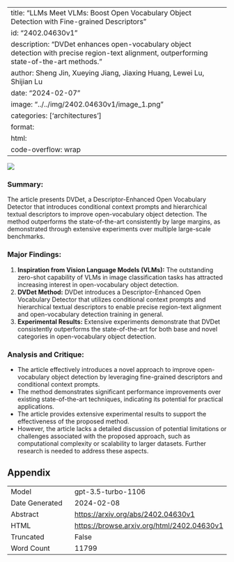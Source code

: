 
---
title: "LLMs Meet VLMs: Boost Open Vocabulary Object Detection with Fine-grained Descriptors"
id: "2402.04630v1"
description: "DVDet enhances open-vocabulary object detection with precise region-text alignment, outperforming state-of-the-art methods."
author: Sheng Jin, Xueying Jiang, Jiaxing Huang, Lewei Lu, Shijian Lu
date: "2024-02-07"
image: "../../img/2402.04630v1/image_1.png"
categories: ['architectures']
format:
  html:
    code-overflow: wrap
---

![](../../img/2402.04630v1/image_1.png)

### **Summary:**
The article presents DVDet, a Descriptor-Enhanced Open Vocabulary Detector that introduces conditional context prompts and hierarchical textual descriptors to improve open-vocabulary object detection. The method outperforms the state-of-the-art consistently by large margins, as demonstrated through extensive experiments over multiple large-scale benchmarks.

### Major Findings:
1. **Inspiration from Vision Language Models (VLMs):** The outstanding zero-shot capability of VLMs in image classification tasks has attracted increasing interest in open-vocabulary object detection.
2. **DVDet Method:** DVDet introduces a Descriptor-Enhanced Open Vocabulary Detector that utilizes conditional context prompts and hierarchical textual descriptors to enable precise region-text alignment and open-vocabulary detection training in general.
3. **Experimental Results:** Extensive experiments demonstrate that DVDet consistently outperforms the state-of-the-art for both base and novel categories in open-vocabulary object detection.

### Analysis and Critique:
- The article effectively introduces a novel approach to improve open-vocabulary object detection by leveraging fine-grained descriptors and conditional context prompts.
- The method demonstrates significant performance improvements over existing state-of-the-art techniques, indicating its potential for practical applications.
- The article provides extensive experimental results to support the effectiveness of the proposed method.
- However, the article lacks a detailed discussion of potential limitations or challenges associated with the proposed approach, such as computational complexity or scalability to larger datasets. Further research is needed to address these aspects.

## Appendix

|          |          |
|----------|----------|
| Model     | gpt-3.5-turbo-1106       |
| Date Generated     | 2024-02-08       |
| Abstract | [https://arxiv.org/abs/2402.04630v1](https://arxiv.org/abs/2402.04630v1)        |
| HTML     | [https://browse.arxiv.org/html/2402.04630v1](https://browse.arxiv.org/html/2402.04630v1)       |
| Truncated       | False       |
| Word Count       | 11799       |